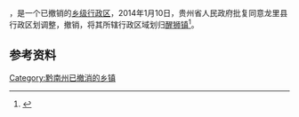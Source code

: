 '''{{PAGENAMEBASE}}'''，是{{PRC admin/fullname|52/27/30}}一个已撤销的[[乡级行政区|乡级行政区]]，2014年1月10日，贵州省人民政府批复同意龙里县行政区划调整，撤销{{PAGENAMEBASE}}，将其所辖行政区域划归[[醒狮镇|醒狮镇]]<ref>{{Cite web |url=http://www.gzgov.gov.cn/xxgk/jbxxgk/fgwj/zfwj/qfh/201507/t20150703_298188.html |title=省人民政府关于同意龙里县行政区划调整的批复（黔府函〔2014〕13号） |access-date=2017-09-01 |archive-date=2017-08-31 |archive-url=https://web.archive.org/web/20170831215559/http://www.gzgov.gov.cn/xxgk/jbxxgk/fgwj/zfwj/qfh/201507/t20150703_298188.html |dead-url=no }}</ref>。

== 参考资料 ==

{{reflist}}

{{行政区划小作品}}

[[Category:黔南州已撤消的乡镇|Category:黔南州已撤消的乡镇]]